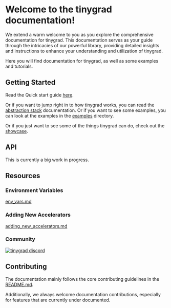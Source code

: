 # Welcome to the tinygrad documentation!
We extend a warm welcome to you as you explore the comprehensive documentation for tinygrad. This documentation serves as your guide through the intricacies of our powerful library, providing detailed insights and instructions to enhance your understanding and utilization of tinygrad.

Here you will find documentation for tinygrad, as well as some examples and tutorials.

## Getting Started

Read the Quick start guide [here](/docs/quickstart.md).

Or if you want to jump right in to how tinygrad works, you can read the [abstraction stack](/docs/abstractions.py) documentation.
Or if you want to see some examples, you can look at the examples in the [examples](/examples) directory.

Or if you just want to see some of the things tinygrad can do, check out the [showcase](/docs/showcase.md).

## API
This is currently a big work in progress.

## Resources
### Environment Variables

[env_vars.md](/docs/env_vars.md)
### Adding New Accelerators
[adding_new_accelerators.md](/docs/adding_new_accelerators.md)

### Community
[![tinygrad discord](https://discordapp.com/api/guilds/1068976834382925865/widget.png?style=banner2)](https://discord.gg/ZjZadyC7PK)

## Contributing

The documentation mainly follows the core contributing guidelines in the [README.md](/README.md#contributing).

Additionally, we always welcome documentation contributions, especially for features that are currently under documented.